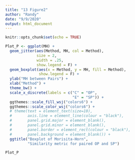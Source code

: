 ---
title: "13 Figure2"
author: "Randy"
date: "9/9/2020"
output: html_document
---

```{r setup, include=FALSE}
knitr::opts_chunk$set(echo = TRUE)
```

```{r Figure2, fig.height = 6, fig.width = 4}

Plot_P <- ggplot(MH) +
  geom_jitter(aes(Method, MH, col = Method), 
              size = 2, 
              width = .25, 
              show.legend = F) +
  geom_boxplot(aes(x = Method, y = MH, fill = Method), 
               show.legend = F) +
  ylab("MH between Pairs") + 
  xlab("Method") +
  theme_bw() +
  scale_x_discrete(labels = c("C" = "OP", 
                              "E" = "SP")) +
  ggthemes::scale_fill_wsj("colors6") +
  ggthemes::scale_color_wsj("colors6") +
  # theme(text = element_text(size=10),
  #       axis.line = element_line(colour = "black"),
  #       panel.grid.major = element_blank(),
  #       panel.grid.minor = element_blank(),
  #       panel.border = element_rect(colour = "black"),
  #       panel.background = element_blank()) +
  ggtitle("Boxplot of Morisita-Horn", 
          "Similarity metric for paired OP and SP") 

Plot_P

```


